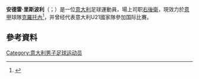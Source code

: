{{noteTA
|G1=football
|G2=意甲
|1=zh-hans:安德烈亚·里斯珀利;zh-hant:安德雷·里斯波利;
}}
{{Infobox football biography
| name= 安德烈亚·里斯珀利<br>''Andrea Rispoli''
| birth_date = {{birth date and age|1988|9|29|df=y}}
| birth_place = [[意大利|意大利]][[卡瓦德蒂雷尼|卡瓦德蒂雷尼]]
| height = 1.88m<ref>{{cite web|title=Andrea Rispoli|url=http://palermocalcio.it/it/1617/squadra/andrea-rispoli-11907|website=U.S. Città di Palermo|accessdate=27 May 2018|language=it|archive-date=2017-09-02|archive-url=https://web.archive.org/web/20170902142843/http://palermocalcio.it/it/1617/squadra/andrea-rispoli-11907|dead-url=no}}</ref>
| currentclub = [[克罗托内足球俱乐部|克羅托內]]
| clubnumber = 
| position = 右後衛
| youthyears1 = 
| youthclubs1 = [[布雷西亚足球俱乐部|布雷西亞]]
| years1 = 2008–2010 | clubs1 = [[布雷西亚足球俱乐部|布雷西亞]] | caps1 = 53 | goals1 = 8
| years2 = 2010–2015 | clubs2 = [[帕爾馬足球會|帕爾馬]] | caps2 = 14 | goals2 = 0
| years3 = 2010–2011 | clubs3 = → [[莱切足球俱乐部|萊切]]（外租） | caps3 = 13 | goals3 = 0
| years4 = 2011–2012 | clubs4 = → [[桑普多利亚足球俱乐部|森多利亞]]（外租） | caps4 = 30 | goals4 = 0
| years5 = 2012–2013 | clubs5 = → [[帕多瓦足球俱樂部|帕多瓦]]（外租） | caps5 = 31 | goals5 = 1
| years6 = 2013–2014 | clubs6 = → [[特尔纳纳足球俱乐部|特拉納]]（外租） | caps6 = 34 | goals6 = 4
| years7 = 2015      | clubs7 = → [[巴勒莫足球俱樂部|巴勒莫]]（外租） | caps7 = 15 | goals7 = 0
| years8 = 2015–2019 | clubs8 = [[巴勒莫足球俱樂部|巴勒莫]] | caps8 = 118 | goals8 = 12
| years9 = 2019–2020 | clubs9 = [[莱切足球俱乐部|萊切]] | caps9 = 28 | goals9 = 0
| years10 = 2020–     | clubs10 = [[克罗托内足球俱乐部|克羅托內]] | caps10 = 0 | goals10 = 0
| nationalyears1 = 2009–2010 | nationalteam1 = [[意大利21歲以下國家足球隊|意大利U21]] | nationalcaps1 = 4 | nationalgoals1 = 1
| pcupdate = 2020年9月8日
| ntupdate = 2010年10月12日
}}

'''安德雷·里斯波利'''（{{lang-it|Andrea Rispoli}}；{{bd|1989年|9月29日}}）是一位[[意大利|意大利]]足球運動員，場上司职[[右後衛|右後衛]]，現效力於[[意大利足球甲級聯賽|意甲]]球隊[[克罗托内足球俱乐部|克羅托內]]<ref>{{cite news|url=http://www.padovacalcio.it/dettaglio-news.php?id=4879|title=Numerazione delle maglie da gioco Stagione 2012/2013|date=5 August 2012|accessdate=8 August 2012|publisher=Calcio Padova|language=it|deadurl=yes|archiveurl=https://archive.is/20130218122846/http://www.padovacalcio.it/dettaglio-news.php?id=4879|archivedate=2013年2月18日}}</ref>，并曾经代表意大利U21國家隊參加国际比賽。

==參考資料==
{{Reflist}}

{{帕爾馬球員名單}}

{{DEFAULTSORT: Rispoli, Andrea}}
[[Category:意大利男子足球运动员|Category:意大利男子足球运动员]]